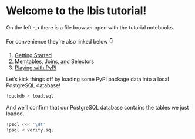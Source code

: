 # Welcome to the Ibis tutorial!

On the left 👈 there is a file browser open with the tutorial notebooks.

For convenience they're also linked below 👇

1. [Getting Started](./01%20-%20Getting%20Started.ipynb)
1. [Memtables, Joins, and Selectors](./02%20-%20Memtables,%20Joins,%20and%20Selectors.ipynb)
1. [Playing with PyPI](./03%20-%20Playing%20with%20PyPI.ipynb)


Let's kick things off by loading some PyPI package data into a local PostgreSQL database!

```python
!duckdb < load.sql
```

And we'll confirm that our PostgreSQL database contains the tables we just loaded.

```python
!psql <<< '\dt'
!psql < verify.sql
```
